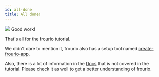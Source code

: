 ```yaml
---
id: all-done
title: All done!
---
```


<div style={{ display: 'flex', alignItems: 'flex-start', padding: '16px', marginBottom: 20 }}>
  <img src="/images/frourio-chan.svg" style={{ width: 96 }} />
  <span
    style={{
      fontSize: 40,
      fontWeight: 700,
      lineHeight: 1,
      marginLeft: 16,
      color: 'var(--logotype-color)',
    }}
  >
    Good work!
  </span>
</div>

That's all for the frourio tutorial.

We didn't dare to mention it, frourio also has a setup tool named [create-frourio-app](/docs/reference/cfa/gui).

Also, there is a lot of information in the [Docs](/docs) that is not covered in the tutorial.
Please check it as well to get a better understanding of frourio.
